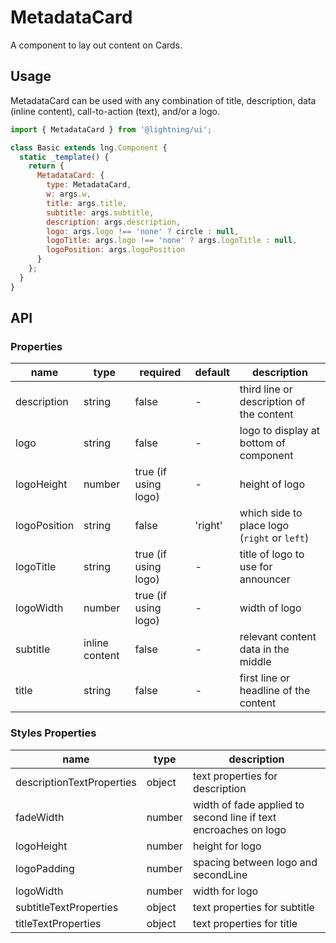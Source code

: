 
# MetadataCard

A component to lay out content on Cards.

## Usage

MetadataCard can be used with any combination of title, description, data (inline content), call-to-action (text), and/or a logo.

```js
import { MetadataCard } from '@lightning/ui';

class Basic extends lng.Component {
  static _template() {
    return {
      MetadataCard: {
        type: MetadataCard,
        w: args.w,
        title: args.title,
        subtitle: args.subtitle,
        description: args.description,
        logo: args.logo !== 'none' ? circle : null,
        logoTitle: args.logo !== 'none' ? args.logoTitle : null,
        logoPosition: args.logoPosition
      }
    };
  }
}
```

<Canvas>
  <Story id="elements-metadatacard--basic" />
</Canvas>

## API

### Properties

| name         | type           | required             | default | description                                  |
| ------------ | -------------- | -------------------- | ------- | -------------------------------------------- |
| description  | string         | false                | -       | third line or description of the content     |
| logo         | string         | false                | -       | logo to display at bottom of component       |
| logoHeight   | number         | true (if using logo) | -       | height of logo                               |
| logoPosition | string         | false                | 'right' | which side to place logo (`right` or `left`) |
| logoTitle    | string         | true (if using logo) | -       | title of logo to use for announcer           |
| logoWidth    | number         | true (if using logo) | -       | width of logo                                |
| subtitle     | inline content | false                | -       | relevant content data in the middle          |
| title        | string         | false                | -       | first line or headline of the content        |

### Styles Properties

| name                      | type   | description                                                     |
| ------------------------- | ------ | --------------------------------------------------------------- |
| descriptionTextProperties | object | text properties for description                                 |
| fadeWidth                 | number | width of fade applied to second line if text encroaches on logo |
| logoHeight                | number | height for logo                                                 |
| logoPadding               | number | spacing between logo and secondLine                             |
| logoWidth                 | number | width for logo                                                  |
| subtitleTextProperties    | object | text properties for subtitle                                    |
| titleTextProperties       | object | text properties for title                                       |
